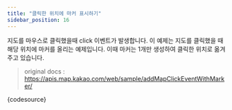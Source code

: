 ```yaml
---
title: "클릭한 위치에 마커 표시하기"
sidebar_position: 16
---
```


지도를 마우스로 클릭했을때 click 이벤트가 발생합니다. 이 예제는 지도를 클릭했을 때 해당 위치에 마커를 올리는 예제입니다. 이때 마커는 1개만 생성하여 클릭한 위치로 옮겨주고 있습니다.

> original docs : https://apis.map.kakao.com/web/sample/addMapClickEventWithMarker/


<LiveEditor>{codesource}</LiveEditor>
